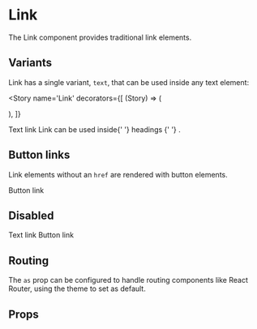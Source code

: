 

<Meta title='Components/Link' component={Link} />

# Link

The Link component provides traditional link elements.

## Variants

Link has a single variant, `text`, that can be used inside any text element:

<Story
  name='Link'
  decorators={[
    (Story) => (
      <div className='flex flex-col gap-2 items-start'>
        <Story />
      </div>
    ),
  ]}
>
  <Link href='#test'>Text link</Link>
  <Text variant='h2'>
    Link can be used inside{' '}
    <Link fontSize='inherit' href='#test'>
      headings
    </Link>{' '}
    .
  </Text>
</Story>

## Button links

Link elements without an `href` are rendered with button elements.

<Link onClick={console.log}>Button link</Link>

## Disabled

<div className='flex flex-col items-center gap-4'>
  <Link disabled href='#test'>
    Text link
  </Link>
  <Link disabled onClick={console.log}>
    Button link
  </Link>
</div>

## Routing

The `as` prop can be configured to handle routing components like React Router, using the
theme to set as default.

## Props

<ArgsTable of={Link} />
